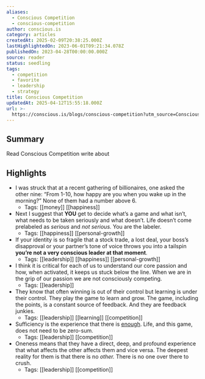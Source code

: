 ```yaml
---
aliases:
  - Conscious Competition
  - conscious-competition
author: conscious.is
category: articles
createdAt: 2025-02-09T20:38:25.000Z
lastHighlightedOn: 2023-06-01T09:21:34.078Z
publishedOn: 2023-04-28T00:00:00.000Z
source: reader
status: seedling
tags:
  - competition
  - favorite
  - leadership
  - strategy
title: Conscious Competition
updatedAt: 2025-04-12T15:55:18.000Z
url: >-
  https://conscious.is/blogs/conscious-competition?utm_source=Conscious+Leadership+Group&utm_campaign=17bab51271-EMAIL_CAMPAIGN_2018_03_09_COPY_01&utm_medium=email&utm_term=0_c6741e3127-17bab51271-351839566&mc_cid=17bab51271&mc_eid=0f71759f49
---
```

## Summary

Read Conscious Competition write about

## Highlights

- I was struck that at a recent gathering of billionaires, one asked the other nine: “From 1-10, how happy are you when you wake up in the morning?” None of them had a number above 6.
    - Tags: [[money]] [[happiness]]
- Next I suggest that **YOU** get to decide what’s a game and what isn’t, what needs to be taken seriously and what doesn’t. Life doesn’t come prelabeled as _serious_ and _not serious._ You are the labeler.
    - Tags: [[happiness]] [[personal-growth]]
- If your identity is so fragile that a stock trade, a lost deal, your boss’s disapproval or your partner’s tone of voice throws you into a tailspin **you’re not a very conscious leader at that moment**.
    - Tags: [[leadership]] [[happiness]] [[personal-growth]]
- I think it is critical for each of us to understand our core passion and how, when activated, it keeps us stuck below the line. When we are in the grip of our passion we are not consciously competing.
    - Tags: [[leadership]]
- They know that often winning is out of their control but learning is under their control. They play the game to learn and grow. The game, including the points, is a constant source of feedback. And they are feedback junkies.
    - Tags: [[leadership]] [[learning]] [[competition]]
- Sufficiency is the experience that there is [enough](https://conscious.is/15-commitments/enough). Life, and this game, does not need to be zero-sum.
    - Tags: [[leadership]] [[competition]]
- Oneness means that they have a direct, deep, and profound experience that what affects the other affects them and vice versa. The deepest reality for them is that there is no _other._ There is no one over there to crush.
    - Tags: [[leadership]] [[competition]]

